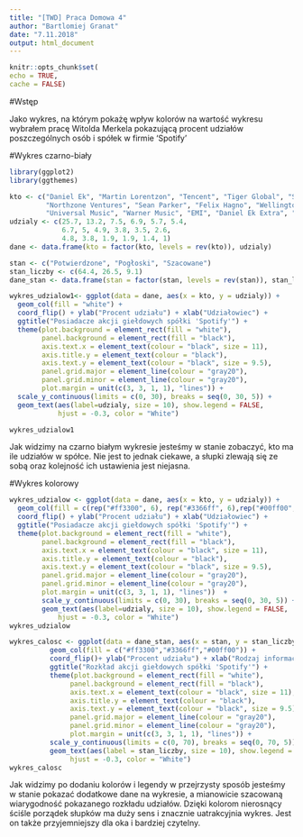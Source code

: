 ---
title: "[TWD] Praca Domowa 4"
author: "Bartlomiej Granat"
date: "7.11.2018"
output: html_document
---
  
```{r setup, echo = FALSE}
knitr::opts_chunk$set(
echo = TRUE,
cache = FALSE)
```

\pagebreak

#Wstęp

Jako wykres, na którym pokażę wpływ kolorów na wartość wykresu wybrałem pracę Witolda Merkela pokazującą procent udziałów poszczególnych osób i spółek w firmie 'Spotify'

#Wykres czarno-biały


```{r echo = FALSE}
library(ggplot2)
library(ggthemes)

kto <- c("Daniel Ek", "Martin Lorentzon", "Tencent", "Tiger Global", "Sony", "ITCM",
         "Northzone Ventures", "Sean Parker", "Felix Hagno", "Wellington Partners", "Creandum", "Ludvig Strigues",
         "Universal Music", "Warner Music", "EMI", "Daniel Ek Extra", "Shishir Mehrotra", "Meriln")
udzialy <- c(25.7, 13.2, 7.5, 6.9, 5.7, 5.4,
             6.7, 5, 4.9, 3.8, 3.5, 2.6,
             4.8, 3.8, 1.9, 1.9, 1.4, 1)
dane <- data.frame(kto = factor(kto, levels = rev(kto)), udzialy)

stan <- c("Potwierdzone", "Pogłoski", "Szacowane")
stan_liczby <- c(64.4, 26.5, 9.1)
dane_stan <- data.frame(stan = factor(stan, levels = rev(stan)), stan_liczby)
```

```{r fig.width= 10}

wykres_udzialow1<- ggplot(data = dane, aes(x = kto, y = udzialy)) + 
  geom_col(fill = "white") +
  coord_flip() + ylab("Procent udziału") + xlab("Udziałowiec") +
  ggtitle("Posiadacze akcji giełdowych spółki 'Spotify'") +
  theme(plot.background = element_rect(fill = "white"),
        panel.background = element_rect(fill = "black"),
        axis.text.x = element_text(colour = "black", size = 11),
        axis.title.y = element_text(colour = "black"),
        axis.text.y = element_text(colour = "black", size = 9.5),
        panel.grid.major = element_line(colour = "gray20"),
        panel.grid.minor = element_line(colour = "gray20"),
        plot.margin = unit(c(3, 3, 1, 1), "lines")) +
  scale_y_continuous(limits = c(0, 30), breaks = seq(0, 30, 5)) +
  geom_text(aes(label=udzialy, size = 10), show.legend = FALSE,
            hjust = -0.3, color = "White")

wykres_udzialow1
```

Jak widzimy na czarno białym wykresie jesteśmy w stanie zobaczyć, kto ma ile udziałów w spółce. Nie jest to jednak ciekawe, a słupki zlewają się ze sobą oraz kolejność ich ustawienia jest niejasna.

#Wykres kolorowy

```{r fig.width= 10}

wykres_udzialow <- ggplot(data = dane, aes(x = kto, y = udzialy)) + 
  geom_col(fill = c(rep("#ff3300", 6), rep("#3366ff", 6),rep("#00ff00",6))) +
  coord_flip() + ylab("Procent udziału") + xlab("Udziałowiec") +
  ggtitle("Posiadacze akcji giełdowych spółki 'Spotify'") +
  theme(plot.background = element_rect(fill = "white"),
        panel.background = element_rect(fill = "black"),
        axis.text.x = element_text(colour = "black", size = 11),
        axis.title.y = element_text(colour = "black"),
        axis.text.y = element_text(colour = "black", size = 9.5),
        panel.grid.major = element_line(colour = "gray20"),
        panel.grid.minor = element_line(colour = "gray20"),
        plot.margin = unit(c(3, 3, 1, 1), "lines"))  +
        scale_y_continuous(limits = c(0, 30), breaks = seq(0, 30, 5)) +
        geom_text(aes(label=udzialy, size = 10), show.legend = FALSE,
            hjust = -0.3, color = "White")
wykres_udzialow
```

```{r fig.height= 3, echo = FALSE}
wykres_calosc <- ggplot(data = dane_stan, aes(x = stan, y = stan_liczby)) +
          geom_col(fill = c("#ff3300","#3366ff","#00ff00")) +
          coord_flip()+ ylab("Procent udziału") + xlab("Rodzaj informacji") +
          ggtitle("Rozkład akcji giełdowych spółki 'Spotify'") +
          theme(plot.background = element_rect(fill = "white"),
               panel.background = element_rect(fill = "black"),
               axis.text.x = element_text(colour = "black", size = 11),
               axis.title.y = element_text(colour = "black"),
               axis.text.y = element_text(colour = "black", size = 9.5),
               panel.grid.major = element_line(colour = "gray20"),
               panel.grid.minor = element_line(colour = "gray20"),
               plot.margin = unit(c(3, 3, 1, 1), "lines")) +
          scale_y_continuous(limits = c(0, 70), breaks = seq(0, 70, 5)) +
          geom_text(aes(label = stan_liczby, size = 10), show.legend = FALSE,
               hjust = -0.3, color = "White")
wykres_calosc
```

Jak widzimy po dodaniu kolorów i legendy w przejrzysty sposób jesteśmy w stanie pokazać dodatkowe dane na wykresie, a mianowicie szacowaną wiarygodność pokazanego rozkładu udziałów. Dzięki kolorom nierosnący ściśle porządek słupków ma duży sens i znacznie uatrakcyjnia wykres. Jest on także przyjemniejszy dla oka i bardziej czytelny.

